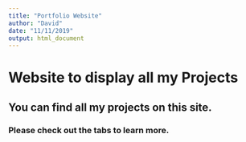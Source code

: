 ```yaml
---
title: "Portfolio Website"
author: "David"
date: "11/11/2019"
output: html_document
---
```


# Website to display all my Projects
## You can find all my projects on this site.
### Please check out the tabs to learn more.